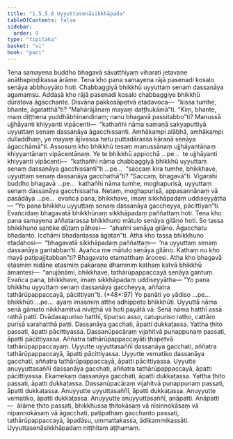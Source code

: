 ```yaml
---
title: "1.5.5.8 Uyyuttasenāsikkhāpada"
tableOfContents: false
sidebar:
  order: 9
type: "tipitaka"
basket: "vi"
book: "paci"
---
```



<DynamicBreadcrumb />

<Division number="311" book="paci" bookNo="2" page="139">

<Paragraph number="981" book="paci">
Tena samayena buddho bhagavā sāvatthiyaṃ viharati jetavane anāthapiṇḍikassa ārāme. Tena kho pana samayena rājā pasenadi kosalo senāya abbhuyyāto hoti. Chabbaggiyā bhikkhū uyyuttaṃ senaṃ dassanāya agamaṃsu. Addasā kho rājā pasenadi kosalo chabbaggiye bhikkhū dūratova āgacchante. Disvāna pakkosāpetvā etadavoca—  “kissa tumhe, bhante, āgatatthā”ti? “Mahārājānaṃ mayaṃ daṭṭhukāmā”ti. “Kiṃ, bhante, maṃ diṭṭhena yuddhābhinandinaṃ; nanu bhagavā passitabbo”ti? Manussā ujjhāyanti khiyyanti vipācenti—  “kathañhi nāma samaṇā sakyaputtiyā uyyuttaṃ senaṃ dassanāya āgacchissanti. Amhākampi alābhā, amhākampi dulladdhaṃ, ye mayaṃ ājīvassa hetu puttadārassa kāraṇā senāya āgacchāmā”ti.
</Paragraph>

<Paragraph number="982" book="paci">
Assosuṃ kho bhikkhū tesaṃ manussānaṃ ujjhāyantānaṃ khiyyantānaṃ vipācentānaṃ. Ye te bhikkhū appicchā …pe…  te ujjhāyanti khiyyanti vipācenti—  “kathañhi nāma chabbaggiyā bhikkhū uyyuttaṃ senaṃ dassanāya gacchissantī”ti …pe…  “saccaṃ kira tumhe, bhikkhave, uyyuttaṃ senaṃ dassanāya gacchathā”ti? “Saccaṃ, bhagavā”ti. Vigarahi buddho bhagavā …pe…  kathañhi nāma tumhe, moghapurisā, uyyuttaṃ senaṃ dassanāya gacchissatha. Netaṃ, moghapurisā, appasannānaṃ vā pasādāya …pe…  evañca pana, bhikkhave, imaṃ sikkhāpadaṃ uddiseyyātha—
</Paragraph>

<Paragraph number="983" book="paci">
<Emphasis>“Yo pana bhikkhu uyyuttaṃ senaṃ dassanāya gaccheyya, pācittiyan”</Emphasis>ti.
</Paragraph>

<Paragraph number="984" book="paci">
Evañcidaṃ bhagavatā bhikkhūnaṃ sikkhāpadaṃ paññattaṃ hoti.
</Paragraph>

</Division>
<Division number="312" book="paci" bookNo="2" page="140">

<Paragraph number="985" book="paci">
Tena kho pana samayena aññatarassa bhikkhuno mātulo senāya gilāno hoti. So tassa bhikkhuno santike dūtaṃ pāhesi—  “ahañhi senāya gilāno. Āgacchatu bhadanto. Icchāmi bhadantassa āgatan”ti. Atha kho tassa bhikkhuno etadahosi—  “bhagavatā sikkhāpadaṃ paññattaṃ—  ‘na uyyuttaṃ senaṃ dassanāya gantabban’ti. Ayañca me mātulo senāya gilāno. Kathaṃ nu kho mayā paṭipajjitabban”ti? Bhagavato etamatthaṃ ārocesi. Atha kho bhagavā etasmiṃ nidāne etasmiṃ pakaraṇe dhammiṃ kathaṃ katvā bhikkhū āmantesi—  “anujānāmi, bhikkhave, tathārūpappaccayā senāya gantuṃ. Evañca pana, bhikkhave, imaṃ sikkhāpadaṃ uddiseyyātha—
</Paragraph>

</Division>
<Division number="313" book="paci" bookNo="2" page="140">

<Paragraph number="986" book="paci">
<Emphasis>“Yo pana bhikkhu uyyuttaṃ senaṃ dassanāya gaccheyya, aññatra tathārūpappaccayā, pācittiyan”</Emphasis>ti. (*48*:<Emphasis>97</Emphasis>)
</Paragraph>

</Division>
<Division number="314" book="paci" bookNo="2" page="140">

<Paragraph number="987" book="paci">
<Emphasis>Yo panā</Emphasis>ti yo yādiso …pe…  <Emphasis>bhikkhū</Emphasis>ti …pe…  ayaṃ imasmiṃ atthe adhippeto bhikkhūti.
</Paragraph>

<Paragraph number="988" book="paci">
<Emphasis>Uyyuttā</Emphasis> nāma senā gāmato nikkhamitvā niviṭṭhā vā hoti payātā vā.
</Paragraph>

<Paragraph number="989" book="paci">
<Emphasis>Senā</Emphasis> nāma hatthī assā rathā pattī. Dvādasapuriso hatthī, tipuriso asso, catupuriso ratho, cattāro purisā sarahatthā patti. Dassanāya gacchati, āpatti dukkaṭassa. Yattha ṭhito passati, āpatti pācittiyassa. Dassanūpacāraṃ vijahitvā punappunaṃ passati, āpatti pācittiyassa.
</Paragraph>

<Paragraph number="990" book="paci">
<Emphasis>Aññatra tathārūpappaccayā</Emphasis>ti ṭhapetvā tathārūpappaccayaṃ.
</Paragraph>

</Division>
<Division number="315" book="paci" bookNo="2" page="140">

<Paragraph number="991" book="paci">
Uyyutte uyyuttasaññī dassanāya gacchati, aññatra tathārūpappaccayā, āpatti pācittiyassa. Uyyutte vematiko dassanāya gacchati, aññatra tathārūpappaccayā, āpatti pācittiyassa. Uyyutte anuyyuttasaññī dassanāya gacchati, aññatra tathārūpappaccayā, āpatti pācittiyassa.
</Paragraph>

<Paragraph number="992" book="paci">
Ekamekaṃ dassanāya gacchati, āpatti dukkaṭassa. Yattha ṭhito passati, āpatti dukkaṭassa. Dassanūpacāraṃ vijahitvā punappunaṃ passati, āpatti dukkaṭassa. Anuyyutte uyyuttasaññī, āpatti dukkaṭassa. Anuyyutte vematiko, āpatti dukkaṭassa. Anuyyutte anuyyuttasaññī, anāpatti.
</Paragraph>

</Division>
<Division number="316" book="paci" bookNo="2" page="141">

<Paragraph number="993" book="paci">
Anāpatti—  ārāme ṭhito passati, bhikkhussa ṭhitokāsaṃ vā nisinnokāsaṃ vā nipannokāsaṃ vā āgacchati, paṭipathaṃ gacchanto passati, tathārūpappaccayā, āpadāsu, ummattakassa, ādikammikassāti.

</Paragraph>
</Division>

<Paragraph number="994" type="center" book="paci">
Uyyuttasenāsikkhāpadaṃ niṭṭhitaṃ aṭṭhamaṃ.
</Paragraph>